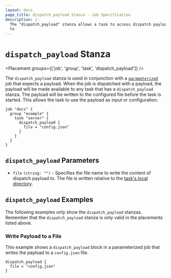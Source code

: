 ```yaml
---
layout: docs
page_title: dispatch_payload Stanza - Job Specification
description: |-
  The "dispatch_payload" stanza allows a task to access dispatch payloads.
  to
---
```


# `dispatch_payload` Stanza

<Placement groups={['job', 'group', 'task', 'dispatch_payload']} />

The `dispatch_payload` stanza is used in conjunction with a [`parameterized`][parameterized] job
that expects a payload. When the job is dispatched with a payload, the payload
will be made available to any task that has a `dispatch_payload` stanza. The
payload will be written to the configured file before the task is started. This
allows the task to use the payload as input or configuration.

```hcl
job "docs" {
  group "example" {
    task "server" {
      dispatch_payload {
        file = "config.json"
      }
    }
  }
}
```

## `dispatch_payload` Parameters

- `file` `(string: "")` - Specifies the file name to write the content of
  dispatch payload to. The file is written relative to the [task's local
  directory][localdir].

## `dispatch_payload` Examples

The following examples only show the `dispatch_payload` stanzas. Remember that the
`dispatch_payload` stanza is only valid in the placements listed above.

### Write Payload to a File

This example shows a `dispatch_payload` block in a parameterized job that writes
the payload to a `config.json` file.

```hcl
dispatch_payload {
  file = "config.json"
}
```

[localdir]: /docs/runtime/environment#local "Task Local Directory"

[parameterized]: /docs/job-specification/parameterized "Nomad parameterized Job Specification"
